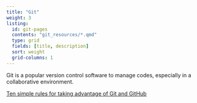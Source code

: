 ```yaml
---
title: "Git"
weight: 3
listing:
  id: git-pages
  contents: "git_resources/*.qmd"
  type: grid
  fields: [title, description]
  sort: weight
  grid-columns: 1
---
```


Git is a popular version control software to manage codes, especially in a collaborative environment. 

:::{#git-pages}
:::

[Ten simple rules for taking advantage of Git and GitHub](https://journals.plos.org/ploscompbiol/article?id=10.1371/journal.pcbi.1004947)